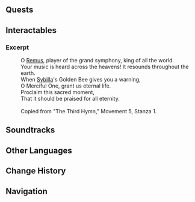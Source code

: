 {{Location Infobox
|image        = <gallery>
Orthant of Persona.png|In-game
Point of Interest Orthant of Persona Map Location.png|Map
</gallery>
|type         = Point of Interest
|map_level    = 
|poi          = 
|subarea      = 
|area         = Morte Region
|subregion    = 
|region       = Fontaine
}}
{{Location Intro|description=One of the four [[Search in the Algae Sea (Quest)|Seals of Chymical Marriage]] is located here.}}

==Quests==
{{Quests by Category List|Orthant of Persona Quests|heo=1}}

==Interactables==
===Excerpt===
{{Dialogue Start}}
:O [[Remus]], player of the grand symphony, king of all the world.
:Your music is heard across the heavens! It resounds throughout the earth.
:When [[Sybilla]]'s Golden Bee gives you a warning,
:O Merciful One, grant us eternal life.
:Proclaim this sacred moment,
:That it should be praised for all eternity.
:&nbsp;
:Copied from "The Third Hymn," Movement 5, Stanza 1.
{{Dialogue End}}

==Soundtracks==
{{Soundtracks by Category Table|type=location}}

==Other Languages==
{{Other Languages
|en      = Orthant of Persona
|zhs     = 人格之象限
|zhs_rm  = 
|zht     = 人格之象限
|zht_rm  = 
|zh_tl   = 
|ja      = 人格の象限
|ja_rm   = Jinkaku no Shougen
|ja_tl   = {{w|Orthant}} of Persona
|ko      = 인격의 상한
|ko_rm   = 
|ko_tl   = 
|es      = Cuadrante de las Personalidades
|es_tl   = Quadrant of Personalities
|fr      = Orthant de la personnalité
|fr_tl   = Orthant of Persona
|ru      = Ортант личности
|ru_tl   = Orthant of Personality
|th      = จตุภาคแห่งบุคลิกภาพ
|th_rm   = 
|th_tl   = 
|vi      = Orthant Nhân Cách
|vi_tl   = 
|de      = Orthant der Persönlichkeit
|de_tl   = Orthant of Persona
|id      = Orthant of Persona
|pt      = Octante da Personalidade
|pt_tl   = 
|tr      = Kişilikler Bölgesi
|tr_tl   = 
|it      = Ottante della personalità
|it_tl   = Octant of the Personality
}}

==Change History==
{{Change History|4.2}}

==Navigation==
{{PoI Navbox|Fontaine}}